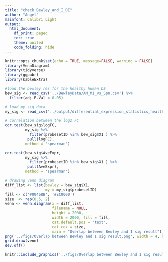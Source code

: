 ```yaml
---
title: "check_Bewley_and_I_DE"
author: "Angel"
mainfont: Calibri Light 
output:
  html_document:
    df_print: paged
    toc: true
    theme: united
    code_folding: hide
---
```

```r
knitr::opts_chunk$set(echo = TRUE, message=FALSE, warning = FALSE)
library(VennDiagram)
library(tidyverse)
library(ggpubr)
library(kableExtra)
```

```r
#load the bewley res for the healthy human DE
bew_sig <- read_csv('../BewleyData/AM_MI_vs_Spn.csv') %>%
  filter(adj.P.Val < 0.05) 
```

```r
# load my sig data
my_sig <- read_csv('../output/differential_expression_statistics_healthy_samples_Bewley_SIG.csv')
```

```r
# correlation between the log2 FC
cor.test(bew_sig$logFC, 
         my_sig %>%
           filter(probesetID %in% bew_sig$X1 ) %>%
          pull(logFC), 
         method = 'spearman')

cor.test(bew_sig$AveExpr, 
         my_sig %>%
           filter(probesetID %in% bew_sig$X1 ) %>%
          pull(AveExpr), 
         method = 'spearman')
```


```r
# drawing venn diagram
diff_list <- list(bewley = bew_sig$X1,
                  my = my_sig$probesetID)
fill <- c('#00468B', '#EC0000')
size  <- rep(0.5, 2)
venn <- venn.diagram(x = diff_list, 
                     filename = NULL,
                     height = 2000,
                     width = 2000, fill = fill,
                     cat.default.pos = "text", 
                     cat.cex = size,
                     main = "Overlap between Bewley and I sig result");
png('../figs/Overlap between Bewley and I sig result.png', width = 4, height = 4, units = 'in', res = 300)
grid.draw(venn)
dev.off()
```

```r
knitr::include_graphics('../figs/Overlap between Bewley and I sig result.png')
```

